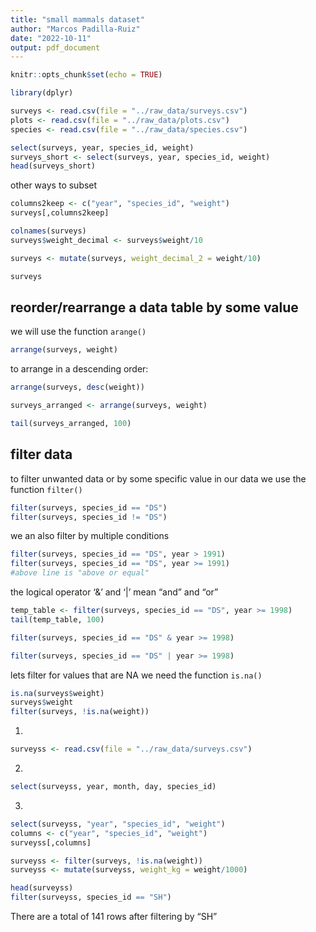 ```yaml
---
title: "small mammals dataset"
author: "Marcos Padilla-Ruiz"
date: "2022-10-11"
output: pdf_document
---
```


```r
knitr::opts_chunk$set(echo = TRUE)
```



```r
library(dplyr)
```

```r
surveys <- read.csv(file = "../raw_data/surveys.csv")
plots <- read.csv(file = "../raw_data/plots.csv")
species <- read.csv(file = "../raw_data/species.csv")
```

```r
select(surveys, year, species_id, weight)
surveys_short <- select(surveys, year, species_id, weight)
head(surveys_short)
```


other ways to subset
```r
columns2keep <- c("year", "species_id", "weight")
surveys[,columns2keep]
```


```r
colnames(surveys)
surveys$weight_decimal <- surveys$weight/10
```

```r
surveys <- mutate(surveys, weight_decimal_2 = weight/10)
```

```r
surveys
```


## reorder/rearrange a data table by some value

we will use the function `arange()`

```r
arrange(surveys, weight)
```

to arrange in a descending order:
```r
arrange(surveys, desc(weight))
```


```r
surveys_arranged <- arrange(surveys, weight)

tail(surveys_arranged, 100)
```


## filter data

to filter unwanted data or by some specific value in our data we use the function `filter()`

```r
filter(surveys, species_id == "DS")
filter(surveys, species_id != "DS")


```



we an also filter by multiple conditions

```r
filter(surveys, species_id == "DS", year > 1991)
filter(surveys, species_id == "DS", year >= 1991)
#above line is "above or equal"
```

the logical operator '&' and '|' mean "and" and "or"

```r
temp_table <- filter(surveys, species_id == "DS", year >= 1998)
tail(temp_table, 100)
```

```r
filter(surveys, species_id == "DS" & year >= 1998)
```


```r
filter(surveys, species_id == "DS" | year >= 1998)

```


lets filter for values that are NA we need the function `is.na()`


```r
is.na(surveys$weight)
surveys$weight
filter(surveys, !is.na(weight))

```




1.
```r
surveyss <- read.csv(file = "../raw_data/surveys.csv")
```

2.
```r
select(surveyss, year, month, day, species_id)

```


3.
```r
select(surveyss, "year", "species_id", "weight")
columns <- c("year", "species_id", "weight")
surveyss[,columns]
```


```r

surveyss <- filter(surveys, !is.na(weight))
surveyss <- mutate(surveyss, weight_kg = weight/1000)

head(surveyss)
filter(surveyss, species_id == "SH")
```


There are a total of 141 rows after filtering by "SH"




